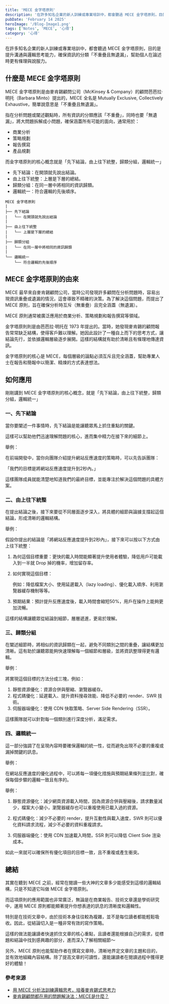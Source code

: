 ```yaml
---
title: 'MECE 金字塔原則'
description: '在許多知名企業的新人訓練或專業培訓中，都會聽過 MECE 金字塔原則，目的是提升溝通與邏輯思考能力，確保資訊的分類「不重疊且無遺漏」，幫助個人在論述時更有條理與說服力。'
pubDate: 'February 14 2025'
heroImage: '/Blog-Image1.png'
tags: ['Notes', 'MECE', '心得']
category: '心得'
---
```


在許多知名企業的新人訓練或專業培訓中，都會聽過 MECE 金字塔原則，目的是提升溝通與邏輯思考能力，確保資訊的分類「不重疊且無遺漏」，幫助個人在論述時更有條理與說服力。

## 什麼是 MECE 金字塔原則

MECE 金字塔原則是由麥肯錫顧問公司（McKinsey & Company）的顧問芭芭拉·明托（Barbara Minto）提出的，MECE 全名是 Mutually Exclusive, Collectively Exhaustive，簡單說意思是「不重疊且無遺漏」。

指在分析問題或闡述觀點時，所有資訊的分類應該「不重疊」，同時也要「無遺漏」，將大問題拆解成小問題，確保涵蓋所有可能的面向，通常用於：

- 商業分析
- 策略規劃
- 報告撰寫
- 產品規劃

而金字塔原則的核心概念就是「先下結論，由上往下統整，歸類分組，邏輯統一」

- 先下結論：在開頭就先說出結論。
- 由上往下統整：上層是下層的總結。
- 歸類分組：在同一層中將相同的資訊歸類。
- 邏輯統一：符合邏輯的先後順序。

```mermaid=
MECE 金字塔原則
|
├── 先下結論
|   └── 在開頭就先說出結論
|
├── 由上往下統整
|   └── 上層是下層的總結
|
├── 歸類分組
|   └── 在同一層中將相同的資訊歸類
|
└── 邏輯統一
    └── 符合邏輯的先後順序
```

## MECE 金字塔原則的由來

MECE 最早來自麥肯錫顧問公司，當時公司發現許多顧問在分析問題時，容易出現資訊重疊或遺漏的情況，這會導致不精確的決策。為了解決這個問題，而提出了 MECE 原則，旨在確保分析時互斥（無重疊）且完全涵蓋（無遺漏）。

MECE 原則通常被廣泛應用於商業分析、策略規劃和報告撰寫等領域。

金字塔原則則是由芭芭拉·明托在 1973 年提出的。當時，她發現麥肯錫的顧問報告常常缺乏結構，使得客戶難以理解。她因此設計了一種自上而下的思考方式，讓結論先行，並依據邏輯層級逐步展開。這樣的結構就有助於清晰且有條理地傳達資訊。

金字塔原則的核心是 MECE，每個層級的論點必須互斥且完全涵蓋，幫助專業人士在報告和簡報中以簡潔、精煉的方式表達想法。

## 如何應用

剛剛講到 MECE 金字塔原則的核心概念，就是「先下結論，由上往下統整，歸類分組，邏輯統一」

### 一、先下結論

當你要闡述一件事情時，先下結論是能讓聽眾馬上抓住重點的關鍵。

這樣可以幫助他們迅速理解問題的核心，進而集中精力在接下來的細節上。

舉例：

在前端開發中，當你向團隊介紹提升網站反應速度的策略時，可以先告訴團隊：

「我們的目標是將網站反應速度提升到2秒內。」

這樣團隊成員就能清楚地知道我們的最終目標，並能專注於解決這個問題的具體方案。

### 二、由上往下統整

在提出結論之後，接下來要從不同層面逐步深入，將具體的細節與論據支撐起這個結論，形成清晰的邏輯結構。

舉例：

假設你提出的結論是「將網站反應速度提升到2秒內」，接下來可以按以下方式由上往下統整：

1. 為何這個目標重要：更快的載入時間能顯著提升使用者體驗，降低用戶可能載入到一半就 Drop 掉的機率，增加留存率。

2. 如何實現這個目標：
    
    例如：降低檔案大小、使用延遲載入（lazy loading）、優化載入順序、利用瀏覽器緩存機制等等。

3. 預期結果：預計提升反應速度後，載入時間會縮短50%，用戶在操作上能夠更加流暢。

這樣的結構讓聽眾從結論到細節，層層遞進，更易於理解。

### 三、歸類分組

在闡述細節時，將相似的資訊歸類在一起，避免不同類別之間的重疊，讓結構更加清晰。這有助於讓聽眾能夠快速理解每一個細節和層級，並將資訊整理得更有邏輯。

舉例：

將實現這個目標的方法分成三塊，例如：

1. 靜態資源優化：資源合併與壓縮、瀏覽器緩存。
2. 程式碼優化：延遲載入、提升資料搜尋效能、降低不必要的 render、SWR 技術。
3. 伺服器端優化：使用 CDN 快取策略、Server Side Rendering（SSR）。

這樣團隊就可以針對每一個類別進行深度分析，滿足需求。

### 四、邏輯統一

這一部分強調了在呈現內容時要確保邏輯的統一性，從而避免出現不必要的重複或漏掉關鍵的訊息。

舉例：

在網站反應速度的優化過程中，可以將每一項優化措施與預期結果條列並比對，確保每個步驟的邏輯一致且有序的。

舉例：

1. 靜態資源優化：減少網頁資源載入時間，因為資源合併與壓縮後，請求數量減少，檔案大小變小，瀏覽器緩存也可以重複使用已載入過的資源。

2. 程式碼優化：減少不必要的 render，提升互動性與載入速度，SWR 則可以優化資料請求流程，減少不必要的資料重複請求。

3. 伺服器端優化：使用 CDN 加速載入時間，SSR 則可以降低 Client Side 渲染成本。

如此一來就可以確保所有優化項目的目標一致，且不重複或產生衝突。

## 總結

其實在聽到 MECE 之前，經常在閱讀一些大神的文章多少能感受到這樣的邏輯結構，只是不知道它叫做 MECE 金字塔原則。

而這項原則的應用範圍也非常廣泛，無論是在商業報告、技術文章還是學術研究中，運用 MECE 原則都能顯著提升你想表達的訊息的清晰度和邏輯性。

特別是在技術文章中，由於技術本身往往較為複雜，並不是每位讀者都能輕鬆吸收。因此，從結論切入是一種非常有效的寫作策略。

這樣的做法能讓讀者快速抓住文章的核心重點，且讀者還能根據自己的需求，從標題和結論中找到感興趣的部分，進而深入了解相關細節～

另外，MECE 原則也能幫助作者在撰寫文章時，清晰地界定文章的主題和目的，並有效地組織內容結構。除了提高文章的可讀性，還能讓讀者在閱讀過程中獲得更好的體驗！

### 參考來源

* [用 MECE 分析法訓練邏輯思考，培養麥肯錫式思考力](https://yanguo.com.tw/training-news/mece)
* [麥肯錫顧問都在用的問題解決法：MECE是什麼？](https://www.cheers.com.tw/article/article.action?id=5101995)